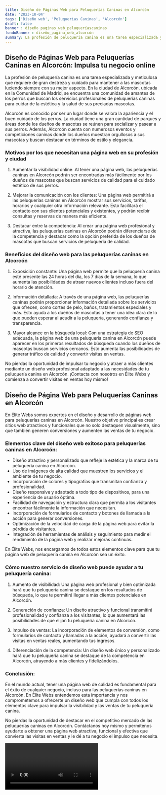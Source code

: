 ```yaml
---
title: Diseño de Páginas Web para Peluquerías Caninas en Alcorcón
date: '2023-10-04'
tags: ['Diseño web', 'Peluquerías Caninas', 'Alcorcón']
draft: false
banner : diseño_paginas_web_peluqueríascaninas
fondoBanner : diseño_pagina_web_alcorcón
summary: La profesión de peluquería canina es una tarea especializada y meticulosa que requiere de gran destreza y cuidado para mantener a las mascotas luciendo siempre con su mejor aspecto. En la ciudad de Alcorcón, ubicada en la Comunidad de Madrid, se encuentra una comunidad de amantes de los perros que buscan los servicios profesionales de peluquerías caninas para cuidar de la estética y la salud de sus preciadas mascotas. 
---
```


## Diseño de Páginas Web para Peluquerías Caninas en Alcorcón: Impulsa tu negocio online 

La profesión de peluquería canina es una tarea especializada y meticulosa que requiere de gran destreza y cuidado para mantener a las mascotas luciendo siempre con su mejor aspecto. En la ciudad de Alcorcón, ubicada en la Comunidad de Madrid, se encuentra una comunidad de amantes de los perros que buscan los servicios profesionales de peluquerías caninas para cuidar de la estética y la salud de sus preciadas mascotas. 

Alcorcón es conocido por ser un lugar donde se valora la apariencia y el buen cuidado de los perros. La ciudad tiene una gran cantidad de parques y áreas donde los dueños de mascotas se reúnen para socializar y pasear a sus perros. Además, Alcorcón cuenta con numerosos eventos y competiciones caninas donde los dueños muestran orgullosos a sus mascotas y buscan destacar en términos de estilo y elegancia. 

### Motivos por los que necesitan una página web en su profesión y ciudad

1. Aumentar la visibilidad online: Al tener una página web, las peluquerías caninas en Alcorcón podrán ser encontradas más fácilmente por los dueños de mascotas que buscan servicios de calidad para el cuidado estético de sus perros.

2. Mejorar la comunicación con los clientes: Una página web permitirá a las peluquerías caninas en Alcorcón mostrar sus servicios, tarifas, horarios y cualquier otra información relevante. Esto facilitará el contacto con sus clientes potenciales y existentes, y podrán recibir consultas y reservas de manera más eficiente.

3. Destacar entre la competencia: Al crear una página web profesional y atractiva, las peluquerías caninas en Alcorcón podrán diferenciarse de la competencia y destacar como la opción preferida de los dueños de mascotas que buscan servicios de peluquería de calidad.

### Beneficios del diseño web para las peluquerías caninas en Alcorcón

1. Exposición constante: Una página web permite que la peluquería canina esté presente las 24 horas del día, los 7 días de la semana, lo que aumenta las posibilidades de atraer nuevos clientes incluso fuera del horario de atención.

2. Información detallada: A través de una página web, las peluquerías caninas podrán proporcionar información detallada sobre los servicios que ofrecen, como cortes de pelo, baños, tratamientos especiales y más. Esto ayuda a los dueños de mascotas a tener una idea clara de lo que pueden esperar al acudir a la peluquería, generando confianza y transparencia.

3. Mayor alcance en la búsqueda local: Con una estrategia de SEO adecuada, la página web de una peluquería canina en Alcorcón puede aparecer en los primeros resultados de búsqueda cuando los dueños de mascotas buscan servicios cercanos. Esto aumenta las posibilidades de generar tráfico de calidad y convertir visitas en ventas.

No pierdas la oportunidad de impulsar tu negocio y atraer a más clientes mediante un diseño web profesional adaptado a las necesidades de tu peluquería canina en Alcorcón. ¡Contacta con nosotros en Élite Webs y comienza a convertir visitas en ventas hoy mismo!

<GifSeo />

<Cta />

## Diseño de Página Web para Peluquerías Caninas en Alcorcón

En Élite Webs somos expertos en el diseño y desarrollo de páginas web para peluquerías caninas en Alcorcón. Nuestro objetivo principal es crear sitios web atractivos y funcionales que no solo destaquen visualmente, sino que también generen conversiones y aumenten las ventas de tu negocio.

### Elementos clave del diseño web exitoso para peluquerías caninas en Alcorcón:

- Diseño atractivo y personalizado que refleje la estética y la marca de tu peluquería canina en Alcorcón.
- Uso de imágenes de alta calidad que muestren los servicios y el ambiente de tu negocio.
- Incorporación de colores y tipografías que transmitan confianza y profesionalidad.
- Diseño responsive y adaptado a todo tipo de dispositivos, para una experiencia de usuario óptima.
- Facilidad de navegación y estructura clara que permita a los visitantes encontrar fácilmente la información que necesitan.
- Incorporación de formularios de contacto y botones de llamada a la acción para generar conversiones.
- Optimización de la velocidad de carga de la página web para evitar la pérdida de visitantes.
- Integración de herramientas de análisis y seguimiento para medir el rendimiento de la página web y realizar mejoras continuas.

En Élite Webs, nos encargamos de todos estos elementos clave para que tu página web de peluquería canina en Alcorcón sea un éxito.

### Cómo nuestro servicio de diseño web puede ayudar a tu peluquería canina:

1. Aumento de visibilidad: Una página web profesional y bien optimizada hará que tu peluquería canina se destaque en los resultados de búsqueda, lo que te permitirá llegar a más clientes potenciales en Alcorcón.

2. Generación de confianza: Un diseño atractivo y funcional transmitirá profesionalidad y confianza a los visitantes, lo que aumentará las posibilidades de que elijan tu peluquería canina en Alcorcón.

3. Impulso de ventas: La incorporación de elementos de conversión, como formularios de contacto y llamadas a la acción, ayudará a convertir las visitas en ventas reales, aumentando tus ingresos.

4. Diferenciación de la competencia: Un diseño web único y personalizado hará que tu peluquería canina se destaque de la competencia en Alcorcón, atrayendo a más clientes y fidelizándolos.

### Conclusión:

En el mundo actual, tener una página web de calidad es fundamental para el éxito de cualquier negocio, incluso para las peluquerías caninas en Alcorcón. En Élite Webs entendemos esta importancia y nos comprometemos a ofrecerte un diseño web que cumpla con todos los elementos clave para impulsar la visibilidad y las ventas de tu peluquería canina.

No pierdas la oportunidad de destacar en el competitivo mercado de las peluquerías caninas en Alcorcón. Contáctanos hoy mismo y permítenos ayudarte a obtener una página web atractiva, funcional y efectiva que convierta las visitas en ventas y le dé a tu negocio el impulso que necesita.

<Video />

<CtaBot job='Peluquerías Caninas' city='Alcorcón'/>

<Gmaps query='Alcorcón+españa+maps' />